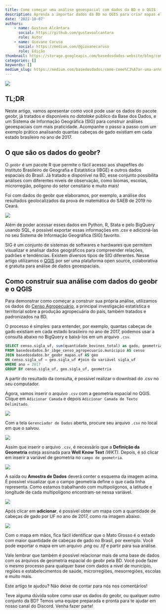```yaml
---
title: Como começar uma análise geoespacial com dados da BD e o QGIS
description: Aprenda a importar dados da BD no QGIS para criar mapas e visualizações
date: '2022-10-07'
authors:
    - name: Gustavo Alcântara
      social: https://github.com/gustavoalcantara
      role: Autor
    - name: Giovane Caruso
      social: https://medium.com/@giovanecaruso
      role: Edição
thumbnail: https://storage.googleapis.com/basedosdados-website/blog/como-comecar-uma-analise-geoespacial-com-dados-da-bd-e-o-qgis/image_0.png
categories: []
keywords: []
medium_slug: https://medium.com/basedosdados/como-come%C3%A7ar-uma-an%C3%A1lise-geoespacial-com-dados-da-bd-e-o-qgis-4792877950e0
---
```


<Image src="https://storage.googleapis.com/basedosdados-website/blog/como-comecar-uma-analise-geoespacial-com-dados-da-bd-e-o-qgis/image_0.png" caption="Mapa com quantidade de cabeças de gado por UF no Brasil"/>

## TL;DR

Neste artigo, vamos apresentar como você pode usar os dados do pacote geobr, já tratados e disponíveis no *datalake* público da Base dos Dados, e um Sistema de Informação Geográfica (SIG) para construir análises geoespaciais com mais praticidade. Acompanhe o passo a passo com um exemplo prático analisando quantas cabeças de gado existiam em cada estado brasileiro no ano de 2017.

## O que são os dados do geobr?

O `geobr` é um pacote R que permite o fácil acesso aos shapefiles do Instituto Brasileiro de Geografia e Estatística (IBGE) e outros dados espaciais do Brasil. Já tratado e disponível na BD, esse conjunto possibilita análises com diferentes níveis de observação, como biomas, escolas, microrregião, polígono do setor censitário e muito mais!

Foi com dados do geobr que elaboramos, por exemplo, a análise dos resultados geolocalizados da prova de matemática do SAEB de 2019 no Ceará.

<Image src="https://storage.googleapis.com/basedosdados-website/blog/como-comecar-uma-analise-geoespacial-com-dados-da-bd-e-o-qgis/image_1.png" caption="Proficiência média por escolar no Ceará"/>

Além de poder acessar esses dados em Python, R, Stata e pelo BigQuery usando SQL, é possível exportar essas informações em .csv e adicioná-las no seu Sistema de Informação Geográfica (SIG) favorito.

SIG é um conjunto de sistemas de softwares e hardwares que permitem visualizar e analisar dados geográficos para compreender relações, padrões e tendências. Existem diversos tipos de SIG diferentes. Nesse artigo utilizamos o [QGIS](https://qgis.org/pt_BR/site/about/index.html) por ser uma plataforma open source, colaborativa e gratuita para análise de dados geoespaciais.

## Como construir sua análise com dados do geobr e o QGIS

Para demonstrar como começar a construir sua própria análise, utilizamos os dados do [Censo Agropecuário](https://basedosdados.org/dataset/br-ibge-censo-agropecuario?bdm_table=municipio), a principal investigação estatística e territorial sobre a produção agropecuária do país, também tratados e padronizados na BD.

O processo é simples: para entender, por exemplo, quantas cabeças de gado existiam em cada estado brasileiro no ano de 2017, podemos usar a consulta abaixo no BigQuery e baixá-los em um arquivo `.csv`.

```sql
SELECT censo.sigla_uf, sum(quantidade_bovinos_total) as gado, geometria 
FROM basedosdados.br_ibge_censo_agropecuario.municipio AS censo
JOIN basedosdados.br_geobr_mapas.uf AS geo 
ON censo.sigla_uf = geo.sigla_uf #join da variável sigla_uf
WHERE ano = 2017 
GROUP BY censo.sigla_uf, geo.sigla_uf, geometria
```

A partir do resultado da consulta, é possível realizar o download do .csv no seu computador. 

Agora, vamos inserir o arquivo `.csv` com a geometria espacial no QGIS. Clique em `Adicionar Camada` e depois `Adicionar Camada de Texto Delimitado`.

<Image src="https://storage.googleapis.com/basedosdados-website/blog/como-comecar-uma-analise-geoespacial-com-dados-da-bd-e-o-qgis/image_2.png" caption="Adicionar Camada e Adicionar Camada de Texto Delimitado no QGIS"/>

Com a tela `Gerenciador de Dados` aberta, procure seu arquivo `.csv` no local em que o salvou.

<Image src="https://storage.googleapis.com/basedosdados-website/blog/como-comecar-uma-analise-geoespacial-com-dados-da-bd-e-o-qgis/image_3.png" caption="Gerenciador de Dados do QGIS"/>

Assim que inserir o arquivo `.csv`, é necessário que a **Definição da Geometria** esteja assinada para **Well Know Text** *(WKT)*. Depois, é só clicar em inserir a variável de geometria no `campo de geometria`.

<Image src="https://storage.googleapis.com/basedosdados-website/blog/como-comecar-uma-analise-geoespacial-com-dados-da-bd-e-o-qgis/image_4.png" caption="Definição da Geometria"/>

A saída ou **Amostra de Dados** deverá conter o esquema da imagem acima. É possível visualizar que o campo geometria define o que cada linha representa. Como estamos trabalhando com multipolígonos, a latitude e longitude de cada multipolígono encontram-se nessa variável.

<Image src="https://storage.googleapis.com/basedosdados-website/blog/como-comecar-uma-analise-geoespacial-com-dados-da-bd-e-o-qgis/image_5.png" caption="Amostra de Dados"/>

Após clicar em **adicionar**, é possível obter um mapa com a quantidade de cabeças de gado por UF no ano de 2017, como na imagem abaixo.

<Image src="https://storage.googleapis.com/basedosdados-website/blog/como-comecar-uma-analise-geoespacial-com-dados-da-bd-e-o-qgis/image_6.png" caption="Mapa com quantidade de cabeças de gado por UF no Brasil. Fonte: IBGE. Censo Agropecuário, 2017."/>

Com o mapa em mãos, fica fácil identificar que o Mato Grosso é o estado com maior quantidade de cabeças de gado no Brasil, por exemplo. Você pode exportar o mapa em um arquivo .*png* ou .*tif* e partir para sua análise.

Vale lembrar que também é possível relacionar mais de uma base de dados com os arquivos de geometria espacial do geobr pela BD. Você pode fazer o mesmo processo para qualquer base com dados a nível de município, regiões e estabelecimentos de saúde, microrregiões, mesorregiões, escolas e muito mais.

Este artigo te ajudou? Não deixe de contar para nós nos comentários!

Teve alguma dúvida sobre como usar os dados do geobr, ou qualquer outro conjunto da BD? Temos uma equipe preparada e pronta para te ajudar em nosso canal do Discord. Venha fazer parte!

